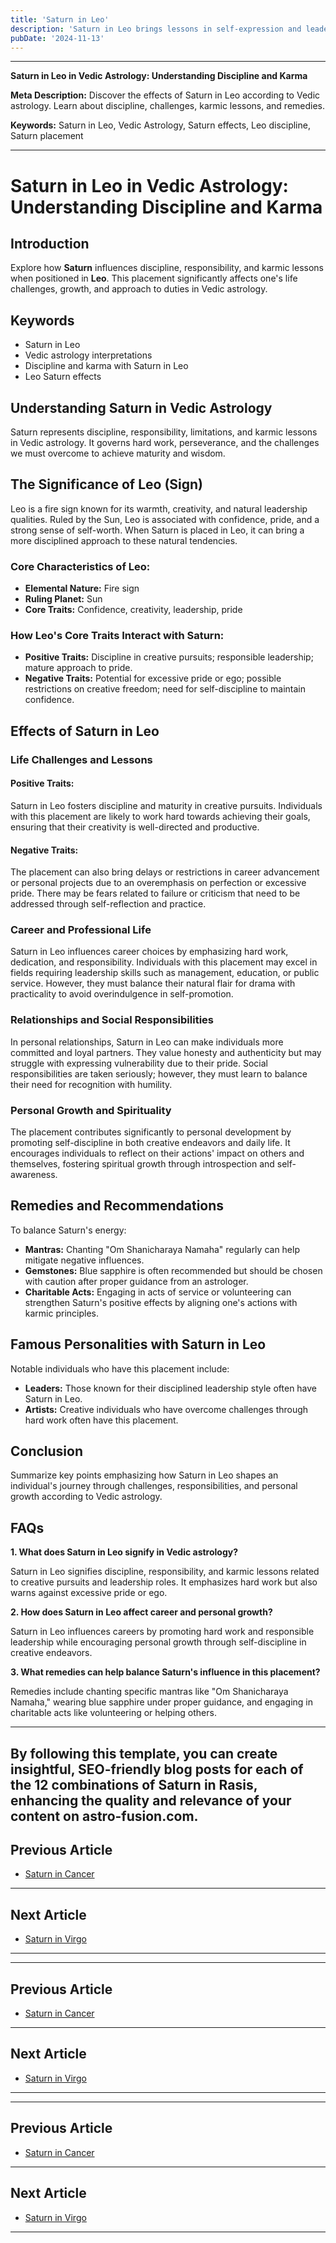 ```yaml
---
title: 'Saturn in Leo'
description: 'Saturn in Leo brings lessons in self-expression and leadership. Individuals may face obstacles in gaining recognition but learn to lead with humility and responsibility.'
pubDate: '2024-11-13'
---
```


---

**Saturn in Leo in Vedic Astrology: Understanding Discipline and Karma**

**Meta Description:** Discover the effects of Saturn in Leo according to Vedic astrology. Learn about discipline, challenges, karmic lessons, and remedies.

**Keywords:** Saturn in Leo, Vedic Astrology, Saturn effects, Leo discipline, Saturn placement

---

# Saturn in Leo in Vedic Astrology: Understanding Discipline and Karma

## Introduction

Explore how **Saturn** influences discipline, responsibility, and karmic lessons when positioned in **Leo**. This placement significantly affects one's life challenges, growth, and approach to duties in Vedic astrology.

## Keywords

- Saturn in Leo
- Vedic astrology interpretations
- Discipline and karma with Saturn in Leo
- Leo Saturn effects

## Understanding Saturn in Vedic Astrology

Saturn represents discipline, responsibility, limitations, and karmic lessons in Vedic astrology. It governs hard work, perseverance, and the challenges we must overcome to achieve maturity and wisdom.

## The Significance of Leo (Sign)

Leo is a fire sign known for its warmth, creativity, and natural leadership qualities. Ruled by the Sun, Leo is associated with confidence, pride, and a strong sense of self-worth. When Saturn is placed in Leo, it can bring a more disciplined approach to these natural tendencies.

### Core Characteristics of Leo:

- **Elemental Nature:** Fire sign
- **Ruling Planet:** Sun
- **Core Traits:** Confidence, creativity, leadership, pride

### How Leo's Core Traits Interact with Saturn:

- **Positive Traits:** Discipline in creative pursuits; responsible leadership; mature approach to pride.
- **Negative Traits:** Potential for excessive pride or ego; possible restrictions on creative freedom; need for self-discipline to maintain confidence.

## Effects of Saturn in Leo

### Life Challenges and Lessons

#### Positive Traits:
Saturn in Leo fosters discipline and maturity in creative pursuits. Individuals with this placement are likely to work hard towards achieving their goals, ensuring that their creativity is well-directed and productive.

#### Negative Traits:
The placement can also bring delays or restrictions in career advancement or personal projects due to an overemphasis on perfection or excessive pride. There may be fears related to failure or criticism that need to be addressed through self-reflection and practice.

### Career and Professional Life

Saturn in Leo influences career choices by emphasizing hard work, dedication, and responsibility. Individuals with this placement may excel in fields requiring leadership skills such as management, education, or public service. However, they must balance their natural flair for drama with practicality to avoid overindulgence in self-promotion.

### Relationships and Social Responsibilities

In personal relationships, Saturn in Leo can make individuals more committed and loyal partners. They value honesty and authenticity but may struggle with expressing vulnerability due to their pride. Social responsibilities are taken seriously; however, they must learn to balance their need for recognition with humility.

### Personal Growth and Spirituality

The placement contributes significantly to personal development by promoting self-discipline in both creative endeavors and daily life. It encourages individuals to reflect on their actions' impact on others and themselves, fostering spiritual growth through introspection and self-awareness.

## Remedies and Recommendations

To balance Saturn's energy:

- **Mantras:** Chanting "Om Shanicharaya Namaha" regularly can help mitigate negative influences.
- **Gemstones:** Blue sapphire is often recommended but should be chosen with caution after proper guidance from an astrologer.
- **Charitable Acts:** Engaging in acts of service or volunteering can strengthen Saturn's positive effects by aligning one's actions with karmic principles.

## Famous Personalities with Saturn in Leo

Notable individuals who have this placement include:

- **Leaders:** Those known for their disciplined leadership style often have Saturn in Leo.
- **Artists:** Creative individuals who have overcome challenges through hard work often have this placement.

## Conclusion

Summarize key points emphasizing how Saturn in Leo shapes an individual's journey through challenges, responsibilities, and personal growth according to Vedic astrology.

## FAQs

**1. What does Saturn in Leo signify in Vedic astrology?**

Saturn in Leo signifies discipline, responsibility, and karmic lessons related to creative pursuits and leadership roles. It emphasizes hard work but also warns against excessive pride or ego.

**2. How does Saturn in Leo affect career and personal growth?**

Saturn in Leo influences careers by promoting hard work and responsible leadership while encouraging personal growth through self-discipline in creative endeavors.

**3. What remedies can help balance Saturn's influence in this placement?**

Remedies include chanting specific mantras like "Om Shanicharaya Namaha," wearing blue sapphire under proper guidance, and engaging in charitable acts like volunteering or helping others.

---

By following this template, you can create insightful, SEO-friendly blog posts for each of the 12 combinations of Saturn in Rasis, enhancing the quality and relevance of your content on astro-fusion.com.
---

## Previous Article
- [Saturn in Cancer](/blogs-md/0807_Saturn_in_Rashi/080704_Saturn_in_Cancer.mdx)

---

## Next Article
- [Saturn in Virgo](/blogs-md/0807_Saturn_in_Rashi/080706_Saturn_in_Virgo.mdx)

---
---

## Previous Article
- [Saturn in Cancer](080704_Saturn_in_Cancer.mdx)

---

## Next Article
- [Saturn in Virgo](080706_Saturn_in_Virgo.mdx)

---
---

## Previous Article
- [Saturn in Cancer](080704_Saturn_in_Cancer.mdx)

---

## Next Article
- [Saturn in Virgo](080706_Saturn_in_Virgo.mdx)

---
